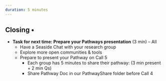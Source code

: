 ```yaml
---
duration: 5 minutes
---
```


## Closing • 

- **Task for next time: Prepare your Pathways presentation** (3 min) – All 
  - Have a Seaside Chat with your research group
  - Explore more open communities & tools
  - Prepare to present your Pathway on Call 5 
    - Each group has 5 minutes to share their pathway: (3 min present + 2 min Qs)
    - Share Pathway Doc in our PathwayShare folder before Call 4
